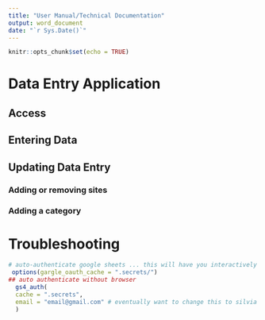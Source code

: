 ```yaml
---
title: "User Manual/Technical Documentation"
output: word_document
date: "`r Sys.Date()`"
---
```


```r
knitr::opts_chunk$set(echo = TRUE)
```

# Data Entry Application

## Access

## Entering Data

## Updating Data Entry

### Adding or removing sites

### Adding a category

# Troubleshooting 

```r
# auto-authenticate google sheets ... this will have you interactively authenticate using broswer
 options(gargle_oauth_cache = ".secrets/")
## auto authenticate without browser
  gs4_auth(
  cache = ".secrets",
  email = "email@gmail.com" # eventually want to change this to silvia's email 
  )
```

